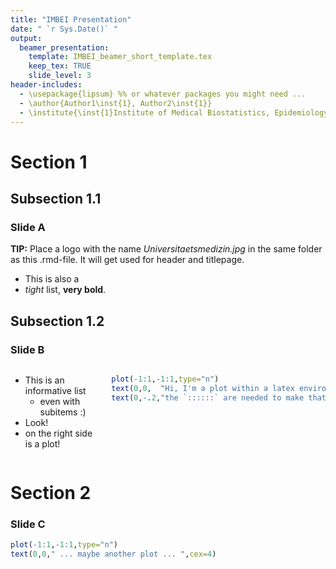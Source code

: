 ```yaml
---
title: "IMBEI Presentation"
date: " `r Sys.Date()` "
output: 
  beamer_presentation:
    template: IMBEI_beamer_short_template.tex
    keep_tex: TRUE
    slide_level: 3
header-includes:
  - \usepackage{lipsum} %% or whatever packages you might need ... 
  - \author{Author1\inst{1}, Author2\inst{1}}
  - \institute{\inst{1}Institute of Medical Biostatistics, Epidemiology and Informatics}
---
```


###
\tableofcontents

# Section 1
## Subsection 1.1
### Slide A 

**TIP:** Place a logo with the name *Universitaetsmedizin.jpg* in the same 
folder as this .rmd-file. It will get used for header and titlepage. 


\begin{itemize}
  \item this is 
  \item a \textbf{list}
\end{itemize}


\begin{itemize}
  \tightlist
  \item this is 
  \item a \emph{tight} list
\end{itemize}

* This is also a 
* *tight* list, **very bold**. 


## Subsection 1.2
### Slide B

:::::: {.columns}

::: {.column}
* This is an informative list
  * even with subitems :)
* Look!
* on the right side is a plot!
:::

::: {.column}
```r
plot(-1:1,-1:1,type="n")
text(0,0,  "Hi, I'm a plot within a latex environment,",cex=2)
text(0,-.2,"the `::::::` are needed to make that happen. ",cex=2)
```
:::

::::::

# Section 2
### Slide C

```r
plot(-1:1,-1:1,type="n")
text(0,0," ... maybe another plot ... ",cex=4)
```

